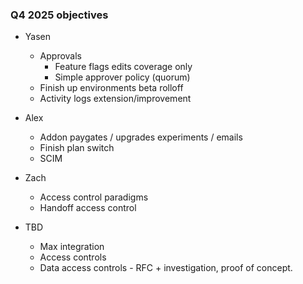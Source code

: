 ### Q4 2025 objectives

-   Yasen
    -   Approvals
        -   Feature flags edits coverage only
        -   Simple approver policy (quorum)
    -   Finish up environments beta rolloff
    -   Activity logs extension/improvement

-   Alex
    -   Addon paygates / upgrades experiments / emails
    -   Finish plan switch
    -   SCIM

-   Zach
    -   Access control paradigms
    -   Handoff access control

-   TBD
    -   Max integration
    -   Access controls
    -   Data access controls - RFC + investigation, proof of concept. 